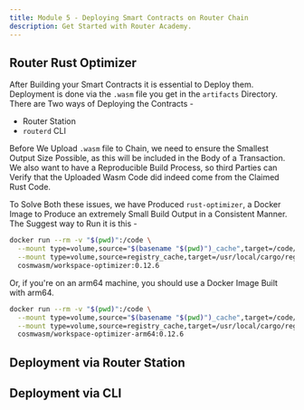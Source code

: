 ```yaml
---
title: Module 5 - Deploying Smart Contracts on Router Chain
description: Get Started with Router Academy.
---
```


## Router Rust Optimizer

After Building your Smart Contracts it is essential to Deploy them. Deployment is done via the `.wasm` file you get in the `artifacts` Directory. There are Two ways of Deploying the Contracts - 

- Router Station
- `routerd` CLI

Before We Upload `.wasm` file to Chain, we need to ensure the Smallest Output Size Possible, as this will be included in the Body of a Transaction. We also want to have a Reproducible Build Process, so third Parties can Verify that the Uploaded Wasm Code did indeed come from the Claimed Rust Code.

To Solve Both these issues, we have Produced `rust-optimizer`, a Docker Image to Produce an extremely Small Build Output in a Consistent Manner. The Suggest way to Run it is this -

```bash
docker run --rm -v "$(pwd)":/code \
  --mount type=volume,source="$(basename "$(pwd)")_cache",target=/code/target \
  --mount type=volume,source=registry_cache,target=/usr/local/cargo/registry \
  cosmwasm/workspace-optimizer:0.12.6
```

Or, if you're on an arm64 machine, you should use a Docker Image Built with arm64.

```bash
docker run --rm -v "$(pwd)":/code \
  --mount type=volume,source="$(basename "$(pwd)")_cache",target=/code/target \
  --mount type=volume,source=registry_cache,target=/usr/local/cargo/registry \
  cosmwasm/workspace-optimizer-arm64:0.12.6
```

## Deployment via Router Station

## Deployment via CLI